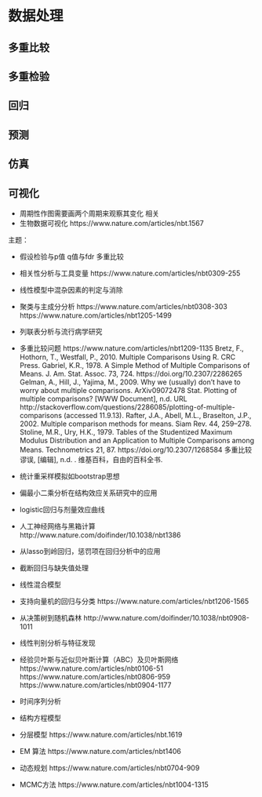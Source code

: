 # 数据处理 {#data}

## 多重比较

## 多重检验

## 回归

## 预测

## 仿真

## 可视化

- 周期性作图需要画两个周期来观察其变化 相关
- 生物数据可视化 https://www.nature.com/articles/nbt.1567

主题：

- 假设检验与p值 q值与fdr 多重比较
- 相关性分析与工具变量 https://www.nature.com/articles/nbt0309-255
- 线性模型中混杂因素的判定与消除
- 聚类与主成分分析 https://www.nature.com/articles/nbt0308-303 https://www.nature.com/articles/nbt1205-1499
- 列联表分析与流行病学研究
- 多重比较问题 https://www.nature.com/articles/nbt1209-1135
Bretz, F., Hothorn, T., Westfall, P., 2010. Multiple Comparisons Using R. CRC Press.
Gabriel, K.R., 1978. A Simple Method of Multiple Comparisons of Means. J. Am. Stat. Assoc. 73, 724. https://doi.org/10.2307/2286265
Gelman, A., Hill, J., Yajima, M., 2009. Why we (usually) don’t have to worry about multiple comparisons. ArXiv09072478 Stat.
Plotting of multiple comparisons? [WWW Document], n.d. URL http://stackoverflow.com/questions/2286085/plotting-of-multiple-comparisons (accessed 11.9.13).
Rafter, J.A., Abell, M.L., Braselton, J.P., 2002. Multiple comparison methods for means. Siam Rev. 44, 259–278.
Stoline, M.R., Ury, H.K., 1979. Tables of the Studentized Maximum Modulus Distribution and an Application to Multiple Comparisons among Means. Technometrics 21, 87. https://doi.org/10.2307/1268584
多重比较谬误, [编辑], n.d. . 维基百科，自由的百科全书.

- 统计重采样模拟如bootstrap思想
- 偏最小二乘分析在结构效应关系研究中的应用
- logistic回归与剂量效应曲线
- 人工神经网络与黑箱计算 http://www.nature.com/doifinder/10.1038/nbt1386
- 从lasso到岭回归，惩罚项在回归分析中的应用
- 截断回归与缺失值处理
- 线性混合模型
- 支持向量机的回归与分类 https://www.nature.com/articles/nbt1206-1565
- 从决策树到随机森林 http://www.nature.com/doifinder/10.1038/nbt0908-1011
- 线性判别分析与特征发现
- 经验贝叶斯与近似贝叶斯计算（ABC）及贝叶斯网络 https://www.nature.com/articles/nbt0106-51
https://www.nature.com/articles/nbt0806-959 
https://www.nature.com/articles/nbt0904-1177
- 时间序列分析
- 结构方程模型
- 分层模型 https://www.nature.com/articles/nbt.1619
- EM 算法 https://www.nature.com/articles/nbt1406
- 动态规划 https://www.nature.com/articles/nbt0704-909
- MCMC方法 https://www.nature.com/articles/nbt1004-1315
